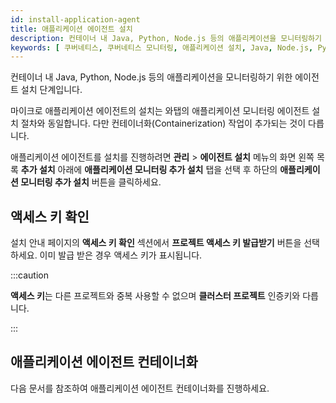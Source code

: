 ```yaml
---
id: install-application-agent
title: 애플리케이션 에이전트 설치
description: 컨테이너 내 Java, Python, Node.js 등의 애플리케이션을 모니터링하기 위한 에이전트 설치 단계입니다.
keywords: [ 쿠버네티스, 쿠버네티스 모니터링, 애플리케이션 설치, Java, Node.js, Python ]
---
```



컨테이너 내 Java, Python, Node.js 등의 애플리케이션을 모니터링하기 위한 에이전트 설치 단계입니다.

마이크로 애플리케이션 에이전트의 설치는 와탭의 애플리케이션 모니터링 에이전트 설치 절차와 동일합니다. 다만 컨테이너화(Containerization) 작업이 추가되는 것이 다릅니다.

애플리케이션 에이전트를 설치를 진행하려면 **관리** > **에이전트 설치** 메뉴의 화면 왼쪽 목록 **추가 설치** 아래에 **애플리케이션 모니터링 추가 설치** 탭을 선택 후 하단의 **애플리케이션 모니터링 추가 설치** 버튼을 클릭하세요.

<ImgLang img='k8s-install-master-node-application.png' desc='애플리케이션 에이전트 설치' />


## 액세스 키 확인

<ImgLang img='k8s-application-accesskey.png' desc='액세스 키 확인' />

설치 안내 페이지의 **액세스 키 확인** 섹션에서 **프로젝트 액세스 키 발급받기** 버튼을 선택하세요. 이미 발급 받은 경우 액세스 키가 표시됩니다.

:::caution

**액세스 키**는 다른 프로젝트와 중복 사용할 수 없으며 **클러스터 프로젝트** 인증키와 다릅니다.

:::

## 애플리케이션 에이전트 컨테이너화

다음 문서를 참조하여 애플리케이션 에이전트 컨테이너화를 진행하세요.


<DocCardList/>